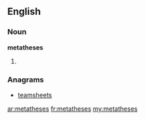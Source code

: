 ==English==

===Noun===
'''metatheses'''

# {{plural of|[[metathesis]]}}

===Anagrams===
* [[teamsheets#English|teamsheets]]

[[ar:metatheses]]
[[fr:metatheses]]
[[my:metatheses]]